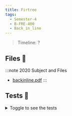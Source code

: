```yaml
---
title: Firtree
tags:
  - Semester-4
  - B-FRE-400
  - Back_in_line
---
```

> Timeline: ?


## Files 📂

:::note 2020 Subject and Files
- [backinline.pdf](https://github.com/Studio-17/Epitech-Subjects/raw/main/Semester-4/B-FRE-400/Back_in_line/backinline.pdf)
:::

## Tests 🤖
<details>
  <summary>Toggle to see the tests</summary>
  <div>
Yo
  </div>
</details>

